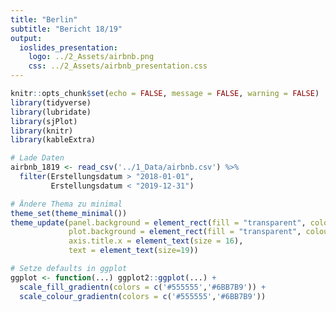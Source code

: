 ```yaml
---
title: "Berlin"
subtitle: "Bericht 18/19"
output: 
  ioslides_presentation:
    logo: ../2_Assets/airbnb.png
    css: ../2_Assets/airbnb_presentation.css
---
```


```r
knitr::opts_chunk$set(echo = FALSE, message = FALSE, warning = FALSE)
library(tidyverse)
library(lubridate)
library(sjPlot)
library(knitr)
library(kableExtra)

# Lade Daten
airbnb_1819 <- read_csv('../1_Data/airbnb.csv') %>% 
  filter(Erstellungsdatum > "2018-01-01", 
         Erstellungsdatum < "2019-12-31")

# Ändere Thema zu minimal
theme_set(theme_minimal())
theme_update(panel.background = element_rect(fill = "transparent", colour = NA),
             plot.background = element_rect(fill = "transparent", colour = NA),
             axis.title.x = element_text(size = 16), 
             text = element_text(size=19))

# Setze defaults in ggplot
ggplot <- function(...) ggplot2::ggplot(...) + 
  scale_fill_gradientn(colors = c('#555555','#6BB7B9')) + 
  scale_colour_gradientn(colors = c('#555555','#6BB7B9'))


```